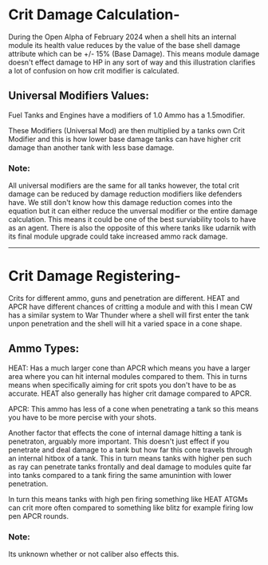 # Crit Damage Calculation-

During the Open Alpha of February 2024 when a shell hits an internal module its health value reduces by the value of the base shell damage attribute which can be +/- 15% (Base Damage). This means module damage doesn't effect damage to HP in any sort of way and this illustration clarifies a lot of confusion on how crit modifier is calculated. 

## Universal Modifiers Values:
Fuel Tanks and Engines have a modifiers of 1.0 
Ammo has a 1.5modifier. 

These Modifiers (Universal Mod) are then multiplied by a tanks own Crit Modifier and this is how lower base damage tanks can have higher crit damage than another tank with less base damage. 

### Note:
All universal modifiers are the same for all tanks however, the total crit damage can be reduced by damage reduction modifiers like defenders have. We still don't know how this damage reduction comes into the equation but it can either reduce the unversal modifier or the entire damage calculation. This means it could be one of the best surviability tools to have as an agent. There is also the opposite of this where tanks like udarnik with its final module upgrade could take increased ammo rack damage. 

---
# Crit Damage Registering-

Crits for different ammo, guns and penetration are different. HEAT and APCR have different chances of critting a module and with this I mean CW has a similar system to War Thunder where a shell will first enter the tank unpon penetration and the shell will hit a varied space in a cone shape.

## Ammo Types:
HEAT:
Has a much larger cone than APCR which means you have a larger area where you can hit internal modules compared to them. This in turns means when specifically aiming for crit spots you don't have to be as accurate. HEAT also generally has higher crit damage compared to APCR.

APCR:
This ammo has less of a cone when penetrating a tank so this means you have to be more percise with your shots.

Another factor that effects the cone of internal damage hitting a tank is penetraton, arguably more important. This doesn't just effect if you penetrate and deal damage to a tank but how far this cone travels through an internal hitbox of a tank. This in turn means tanks with higher pen such as ray can penetrate tanks frontally and deal damage to modules quite far into tanks compared to a tank firing the same amunintion with lower penetration.

In turn this means tanks with high pen firing something like HEAT ATGMs can crit more often compared to something like blitz for example firing low pen APCR rounds.

### Note: 
Its unknown whether or not caliber also effects this.

